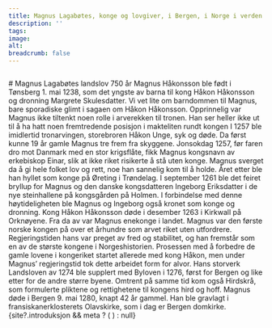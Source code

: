 ```yaml
---
title: Magnus Lagabøtes, konge og lovgiver, i Bergen, i Norge i verden
description: ''
tags:
image: 
alt: 
breadcrumb: false
---
```



<Image
    src='/images/logos/landslovbanner_750b.jpg'
    alt=""
    width={3500}
    height={1600}
    className="object-cover" 
/>
 
<Spacer height={10} />

<Container>
# Magnus Lagabøtes landslov 750 år
</Container>


<Container stil="firstletter text-left text-xl" columns={2} margin={10}>
Magnus Håkonsson ble født i Tønsberg 1. mai 1238, som det yngste av barna til kong Håkon Håkonsson og dronning Margrete Skulesdatter. Vi vet lite om barndommen til Magnus, bare sporadiske glimt i sagaen om Håkon Håkonsson. Opprinnelig var Magnus ikke tiltenkt noen rolle i arverekken til tronen. Han ser heller ikke ut til å ha hatt noen fremtredende posisjon i makteliten rundt kongen I 1257 ble imidlertid tronarvingen, storebroren Håkon Unge, syk og døde. Da først kunne 19 år gamle Magnus tre frem fra skyggene. Jonsokdag 1257, før faren dro mot Danmark med en stor krigsflåte, fikk Magnus kongsnavn av erkebiskop Einar, slik at ikke riket risikerte å stå uten konge. Magnus sverget da å gi hele folket lov og rett, noe han sannelig kom til å holde. Året etter ble han hyllet som konge på Øreting i Trøndelag. I september 1261 ble det feiret bryllup for Magnus og den danske kongsdatteren Ingeborg Eriksdatter i de nye steinhallene på kongsgården på Holmen. I forbindelse med denne høytideligheten ble Magnus og Ingeborg også kronet som konge og dronning. Kong Håkon Håkonsson døde i desember 1263 i Kirkwall på Orknøyene. Fra da av var Magnus enekonge i landet. Magnus var den første norske kongen på over et århundre som arvet riket uten utfordrere. Regjeringstiden hans var preget av fred og stabilitet, og han fremstår som en av de største kongene i Norgeshistorien. Prosessen med å forbedre de gamle lovene i kongeriket startet allerede med kong Håkon, men under Magnus’ regjeringstid tok dette arbeidet form for alvor. Hans storverk Landsloven av 1274 ble supplert med Byloven i 1276, først for Bergen og like etter for de andre større byene. Omtrent på samme tid kom også Hirdskrå, som formulerte pliktene og rettighetene til kongens hird og hoff. Magnus døde i Bergen 9. mai 1280, knapt 42 år gammel. Han ble gravlagt i fransiskanerklosterets Olavskirke, som i dag er Bergen domkirke.
</Container>

<Spacer height={30} />

<Container>
    {site?.introduksjon && meta ? (
    <SubTextsCards items={site.introduksjon} meta={meta}  />
  ) : null}
</Container>